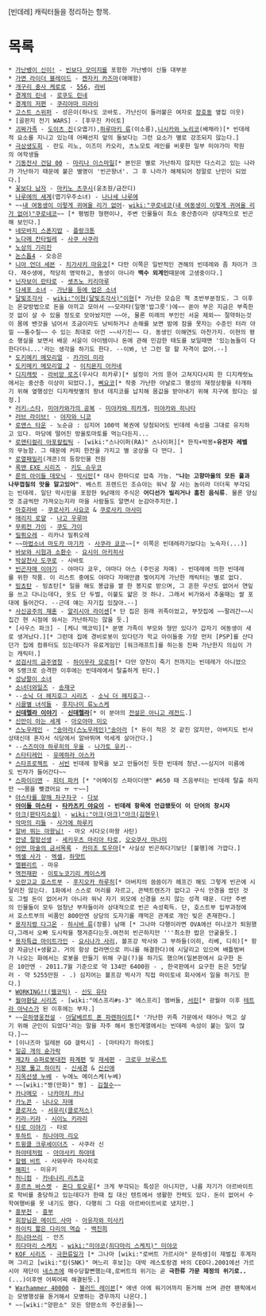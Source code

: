 [빈데레] 캐릭터들을 정리하는 항목.

= 목록 =
 * [[가난뱅이 신이!]] - [[빈보다 모미지]]를 포함한 가난뱅이 신들 대부분
 * [[가면 라이더 블레이드]] - [[켄자키 카즈마]](애매함)
 * [[개구리 중사 케로로]] - [[556]], [[라비]]
 * [[경계의 린네]] - [[로쿠도 린네]]
 * [[경계의 저편]] - [[쿠리야마 미라이]]
 * [[고스트 스위퍼]] - 성은이(하나도 코바토. 가난신이 들러붙은 여자로 [[장호동]] 옆집 이웃)
 * [골판지 전기 WARS] - [후우진 카이토]
 * [[괴짜가족]] - [[도이츠 진]](오엽기),[[하루마키 류]](이소룡),[[니시카와 노리코]](배채라)[* 빈데레적 요소를 지니고 있는데 어째선지 앞의 둘보다는 그런 요소가 별로 강조되지 않는다.]
 * [[극상생도회]] - 란도 리노, 이즈미 카오리, 츠노모토 레인를 비롯한 일부 미야가미 학원의 여학생들
 * [[기동전사 건담 00]] - [[마리나 이스마일]][* 본인은 별로 가난하지 않지만 다스리고 있는 나라가 가난하기 때문에 붙은 별명이 '빈곤왕녀'. 그 후 나라가 해체되어 정말로 난민이 되었다.]
 * [[꽃보다 남자]] - [[마키노 츠쿠시]](윤초원/금잔디)
 * [[나루에의 세계]](엽기우주소녀) - [[나나세 나루에]]
 * ~~[[내 여동생이 이렇게 귀여울 리가 없어]]- [[wiki:"쿠로네코(내 여동생이 이렇게 귀여울 리가 없어)"쿠로네코]]~~ [* 평범한 형편이나, 주변 인물들이 최소 중산층이라 상대적으로 빈곤해 보인다.]
 * [[네모바지 스폰지밥]] - [[플랑크톤(네모바지 스폰지밥)|플랑크톤]]
 * [[노다메 칸타빌레]] - [[사쿠 사쿠라]]
 * [[노상의 기리진]]
 * [[논스톱4]] - 오승은
 * [[니아 언더 세븐]] - [[치가사키 마유코]][* 다만 이쪽은 일반적인 견해의 빈데레와 좀 차이가 크다. 재수생에, 적당히 영악하고, 동생이 아니라 '''백수 외계인'''때문에 고생중이다.]
 * [[닌자보이 란타로]] - [[셋츠노 키리마루]]
 * [[다세포 소녀]] - [[가난을 등에 업은 소녀]]
 * [[달빛조각사]] - [[wiki:"이현(달빛조각사)"이현]][* 가난한 모습은 책 초반부분정도. 그 이후는 온갖방법으로 돈을 아끼고 모아서 ~~모라타(일명'밥그릇')에~~ 쏟아 부은 지금은 부족한것 없이 살 수 있을 정도로 모아놨지만 ~~아, 물론 미래의 부인인 서윤 제외~~ 절약하는것이 몸에 밴것을 넘어서 조금이라도 낭비하거나 손해를 보면 밤에 잠을 못자는 수준인 터라 아낄 ~~통수칠~~ 수 있는 최대로 아낀 ~~사기친~~ 다. 동생인 이해연도 마찬가지. 이현의 평소 행실을 보면서 배운 서윤이 아이템이나 돈에 관해 민감한 태도를 보일때면 '있는놈들이 다한다더니...'라는 생각을 하기도 한다. --이봐, 넌 그런 말 할 자격이 없어.--]
 * [[도키메키 메모리얼]] - [[카가미 미라]]
 * [[도키메키 메모리얼 2]] - [[이치몬지 아카네]]
 * [[디지캐럿]] - [[라비앙 로즈]](우사다 히카루)[* 설정이 거의 뜯어 고쳐지다시피 한 디지캐럿뇨에서는 중산층 이상이 되었다.], [[삐요코]][* 작중 가난한 아날로그 행성의 재정상황을 타개하기 위해 옆행성인 디지캐럿별의 왕녀 데지코를 납치해 몸값을 받아내기 위해 지구에 왔다는 설정.]
 * [[러키☆스타]], [[미야카와가의 공복]] - [[미야카와 히카게]], [[미야카와 히나타]]
 * [[러브 라이브!]] - [[야자와 니코]]
 * [[로맨스 타운]] - 노순금 : 심지어 100억 복권에 당첨되어도 빈데레 속성을 그대로 유지하고 있다. 마당에 떨어진 방울토마토를 먹는다든지...
 * [[로맨티컬리 아포칼립틱]] - [wiki:"스나이퍼(RA)" 스나이퍼][* 한직+박봉+'''유전자 레벨'''의 무능함. 그 때문에 커피 한잔을 가지고 별 궁상을 다 떤다. ]
 * [[로열패밀리]](개콘)의 등장인물 전원
 * [[록맨 EXE 시리즈]] - [[키도 슈우코]]
 * [[룬의 아이들 데모닉]] - [[막시민]][* 대사 한마디로 압축 가능. '''"나는 고향마을의 모든 풀과 나무껍질의 맛을 알고있어"'''. 베스트 프렌드인 조슈아는 워낙 잘 사는 놈이라 더더욱 부각되는 빈데레. 일단 막시민을 포함한 9남매의 주식은 '''어디선가 빌리거나 훔친 음식류'''. 물론 양심껏 조금씩만 가져오는지라 마을 사람들도 알면서 눈감아주지만.]
 * [[마호라바]] - [[쿠로사키 사요코]] & [[쿠로사키 아사미]]  
 * [[매리지 로얄]] - [[나고 우루마]]
 * [[무뢰전 가이]] - [[쿠도 가이]]
 * [[밀퓌오레]] - 리카나 밀퓌오레
 * ~~[[마법소녀 마도카 마기카]] - [[사쿠라 쿄코]]~~[* 이쪽은 빈데레라기보다는 노숙자(...)]
 * [[바보와 시험과 소환수]] - [[요시이 아키히사]]
 * [[박살천사 도쿠로]] - 사바토
 * [[빈곤자매 이야기]] - 야마다 쿄우, 야마다 아스 (주인공 자매) - 빈데레에 의한 빈데레를 위한 작품. 이 리스트 중에도 야마다 자매만큼 찢어지게 가난한 캐릭터는 별로 없다. 
 * [[빙쵸탄]] - 빙쵸탄[* 일을 해도 봉급을 쌀 한 봉지로 받으며, 그 흔한 우산도 없어서 연잎을 쓰고 다니는데다, 옷도 단 두벌, 이불도 얇은 것 하나. 그래서 비가와서 추울때는 쌀 포대에 들어간다. --근데 얘는 자기집 있잖아.--]
 * [[사신공주의 재혼]] - [[알리시아 라이센]][* 단 집은 원래 귀족이었고, 부잣집에 ~~팔려간~~시집간 현 시점에 와서는 가난하지는 않을 듯.]
 * [사우스 파크] - [케니 맥코믹][* 분명 가족이 부모와 형만 있다가 갑자기 여동생이 새로 생겨났다.][* 그런데 집에 경비로봇이 있다던가 학교 아이들중 가장 먼저 [PSP]를 산다던가 집에 컴퓨터도 있는데다가 유료게임인 [워크래프트]를 하는둥 진짜 가난한지 의심이 가는 캐릭터.]
 * [[성검사의 금주영창]] - [[하이무라 모로하]][* 다만 양친이 죽기 전까지는 빈데레가 아니었으며 S랭크로 승격한 이후에는 빈데레에서 탈출하게 된다.]
 * [[성냥팔이 소녀]]
 * [[소녀더와일즈]] - [[송재구]]
 * --[[소닉 더 헤지호그 시리즈]] - [[소닉 더 헤지호그]]--
 * [[시끌별 녀석들]] - [[후지나미 류노스케]]
 * '''[[신데렐라(애니메이션)|신데렐라 이야기]]''' - '''[[신데렐라]]'''[* 이 분야의 [[전설은 아니고 레전드]].]
 * [[신만이 아는 세계]] - [[아오야마 미오]]
 * [[스노우레인]] - [["송아라(스노우레인)"송아라]] [* 돈이 적은 것 같진 않지만, 아버지도 빈사상태신데 혼자서 식당에서 알바뛰며 억세게 살아간다.]
 * --[[스즈미야 하루히의 우울]] - [[나가토 유키]]--
 * [[스타티레인]] - [[유메하라 아스카]]
 * [[스타프로젝트]] - [[서빈]] 빈데레 항목을 보고 만들어진 듯한 빈데레 청년.~~심지어 이름에도 빈자가 들어간다~~
 * [[스파이더맨]] - [[피터 파커]] [* "어메이징 스파이더맨" #650 때 즈음부터는 빈데레 탈출 하지만 ~~몸을 뺒겼어요 ㅠ ㅜ~~]
 * [[아스타를 향해 차구차구]] - [[다보]]
 * '''[[아이돌 마스터]] - [[타카츠키 야요이]] - 빈데레 항목에 언급됐듯이 이 단어의 창시자'''
 * [[아크(판타지소설)]] - [[wiki:"아크(아크)"아크(김현우)]]
 * [[악마의 리들]] - [[사가에 하루키]]
 * [[알바 뛰는 마왕님!]] - 마오 사다오(마왕 사탄)
 * [[안녕 절망선생]] - [[세키우츠 마리아 타로]], [[오오쿠사 마나미]]
 * [[어떤 마술의 금서목록]] - [[카미조 토우마]][* 사실상 빈곤하다기보단 [불행]에 가깝다.]
 * [[엑셀 사가]] - [[엑셀]], [[하얏트]]
 * [[엘펜리트]] - 마유
 * [[역전재판]] - [[이토노코기리 케이스케]]
 * [[오란고교 호스트부]] - [[후지오카 하루히]][* 아버지의 씀씀이가 헤프긴 해도 그렇게 빈곤에 시달리진 않는다. 1화에서 스스로 머리를 자르고, 콘택트렌즈가 없다고 구식 안경을 썼던 것도 그럴 돈이 없어서가 아니라 워낙 자기 외모에 신경을 쓰지 않는 성격 때문. 다만 주변의 인물들이 모두 엄청난 부자들이라 상대적으로 빈곤 속성획득. 단, 호스트부 입부과정에서 호스트부의 비품인 800만엔 상당의 도자기를 깨먹은 관계로 개인 빚은 존재한다.]
 * [[용자지령 다그온]] - [[하시바 류]](장룡) 남매 [* 그나마 다행이라면 OVA에선 미나코가 퇴원했다,그래서 오빠 도시락을 챙겨준다는듯.여전히 빈곤하지만 '''최소한 밥은 안굶을듯.]
 * [[용자특급 마이트가인]] - [[요시나가 사리]], 볼프강 박사와 그 부하들(이히, 리베, 디히)[* 항상 자금난(+생활고. 거의 항상 컵라면으로 끼니를 해결한다)에 시달리고 있으며 배틀범버가 나오는 화에서는 로봇을 만들기 위해 구걸(?)을 하기도 했으며(일본판에서 요구한 돈은 10만엔 - 2011.7월 기준으로 약 134만 6400원 - , 한국판에서 요구한 돈은 5만달러 - 약 5255만원 - .) 심지어는 볼프강 박사가 직접 마이토네 회사에서 일을 하기도 한다.]
 * [[WORKING!!(웹코믹)]] - [[신도 유타]]
 * [[월야환담 시리즈]] - [wiki:"에스프리#s-3" 에스프리] 멤버들, [[서린]][* 광월야 이후 [[테트라 아낙스]]가 된 이후에는 부자.]
 * ~~[[은하영웅전설]] - [[아달베르트 폰 파렌하이트]][* '가난한 귀족 가문에서 태어나 먹고 살기 위해 군인이 되었다'라는 말을 자주 해서 동인계열에서는 빈데레 속성이 붙는 일이 많다.]~~
 * [이나즈마 일레븐 GO 갤럭시] - [마타타기 하야토]
 * [[일곱 개의 숟가락]]
 * [[제2차 슈퍼로봇대전]] [[파계편]] 및 [[재세편]] - [[크로우 브루스트]]
 * [[지붕 뚫고 하이킥]] - [[신세경]] & [[신신애]]
 * [[지옥선생 누베]] - 누에노 메이스케(누베)
 * ~~[wiki:"짱(만화)" 짱] - [[김철수]]~~
 * [[카나메모]] - [[나카마치 카나]]
 * [[카노콘]] - [[나나오 자매]]
 * [[클로저스]] - [[서유리(클로저스)]]
 * [[키라☆키라]] - [[시이노 키라리]]
 * [[타로 이야기]] - 타로
 * [[투하트]] - [[히나야마 리오]]
 * [[트윙클 크루세이더즈]] - 사쿠라 신
 * [[하야테처럼]] - [[아야사키 하야테]]
 * [[할렘 비트]] - 사와무라 마사히로 
 * [[해피!]] - 미유키
 * [[허니컴]] - [[카네나리 리츠코]]
 * [[후르츠 바스켓]] - [[혼다 토오루]][* 크게 부각되는 특성은 아니지만, 나름 자기가 아르바이트로 학비를 충당하고 있는데다가 한때 집 대신 텐트에서 생활한 전력도 있다. 돈이 없어서 수학여행비를 못 내기도 했다. 다행히 그 다음 아르바이트비로 냈지만.]
 * [[흥부전]] - [[흥부]]
 * [[회장님은 메이드 사마]] - [[아유자와 미사키]]
 * [[하이킥 짧은 다리의 역습]] - [[백진희]]
 * [[히나마쓰리]] - 안즈
 * [[히다마리 스케치]] - [[wiki:"미야코(히다마리 스케치)" 미야코]]
 * [[KOF 시리즈]] - [[극한류]]일가 [* 그나마 [wiki:"로버트 가르시아" 문하생]이 재벌집 후계자며 그리고 [wiki:"킹(SNK)" 며느리 후보]는 대박 레스토랑겸 바의 CEO다.2001에선 가르시아 재단이 [[네스츠]]에 매수당할뻔했는데,로버트의 위기는 곧 '''극한류 가문 제정의 위기로..'''(...)이후엔 어찌어찌 해결된듯.]
 * [[Warhammer 40000]] - [[블러드 레이븐]][* 에넨 아에 워기어까지 돋거해 쓰며 관련 팬픽에서는 모병행성을 돋거해서 모병하는 경우까지 나온다.]
 * ~~[wiki:"양판소" 모든 양판소의 주인공들]~~ 
